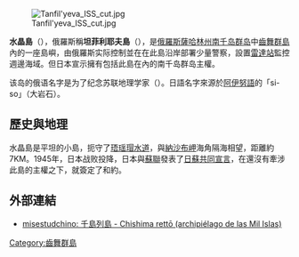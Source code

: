 {{coord|43|26|19.1|N|145|55|3|E|type:isle_region:RU|display=title}}
[[File:Tanfil'yeva_ISS_cut.jpg|right]]

'''水晶島'''（{{jpn|j=水晶島|hg=すいしょうじま|rm=Suishō jima|f=y}}），俄羅斯稱'''坦菲利耶夫島'''（{{lang-rus|Остров Танфильева|Ostrov Tanfil'yeva}}），是[[俄羅斯|俄羅斯]][[薩哈林州|薩哈林州]][[南千岛群岛|南千岛群岛]]中[[齒舞群島|齒舞群島]]內的一座島嶼，由俄羅斯实际控制並在在此島沿岸部署少量警察，設置[[雷達站|雷達站]]監控週邊海域。但日本宣示擁有包括此島在內的南千岛群岛主權。

该岛的俄语名字是为了纪念苏联地理学家{{link-ru|加夫里尔·伊凡诺维奇·坦菲利耶夫|Танфильев, Гавриил Иванович}}（{{lang|ru|Гавриил Иванович Танфильев}}）。日語名字來源於[[阿伊努語|阿伊努語]]的「si-so」（大岩石）。

== 歷史與地理 ==

水晶島是平坦的小島，扼守了[[珸瑶瑁水道|珸瑶瑁水道]]，與[[納沙布岬|納沙布岬]]海角隔海相望，距離約7KM。1945年，日本战败投降，日本與[[蘇聯|蘇聯]]發表了[[日蘇共同宣言|日蘇共同宣言]]，在還沒有牽涉此島的主權之下，就簽定了和約。

==外部連結==
*[http://misestudchino.livejournal.com/25165.html misestudchino: 千島列島 - Chishima rettō (archipiélago de las Mil Islas)] {{Wayback|url=http://misestudchino.livejournal.com/25165.html |date=20190622111046 }}

{{千島群島}}

[[Category:齒舞群島|Category:齒舞群島]]